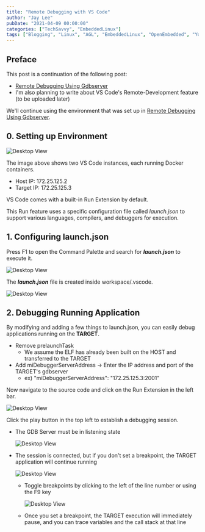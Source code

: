 ```yaml
---
title: "Remote Debugging with VS Code"
author: "Jay Lee"
pubDate: "2021-04-09 00:00:00"
categories: ["TechSavvy", "EmbeddedLinux"]
tags: ["Blogging", "Linux", "AGL", "EmbeddedLinux", "OpenEmbedded", "Yocto", "CrossDevelopment", "GCC", "GDB", "Toolchain"]
---
```


## Preface

This post is a continuation of the following post:

- [Remote Debugging Using Gdbserver]()
- I'm also planning to write about VS Code's Remote-Development feature (to be uploaded later)

We'll continue using the environment that was set up in [Remote Debugging Using Gdbserver]().

## 0. Setting up Environment

![Desktop View](/assets/img/04-RemoteDebuggingUsingVSCode/1.png)

The image above shows two VS Code instances, each running Docker containers.

- Host IP: 172.25.125.2
- Target IP: 172.25.125.3

VS Code comes with a built-in Run Extension by default.

This Run feature uses a specific configuration file called *launch.json* to support various languages, compilers, and debuggers for execution.

## 1. Configuring launch.json

Press F1 to open the Command Palette and search for ***launch.json*** to execute it.

![Desktop View](/assets/img/04-RemoteDebuggingUsingVSCode/2.png)

The ***launch.json*** file is created inside workspace/.vscode.

![Desktop View](/assets/img/04-RemoteDebuggingUsingVSCode/3.png)

## 2. Debugging Running Application

By modifying and adding a few things to launch.json, you can easily debug applications running on the **TARGET**.

- Remove prelaunchTask
    - We assume the ELF has already been built on the HOST and transferred to the TARGET
- Add miDebuggerServerAddress → Enter the IP address and port of the TARGET's gdbserver
    - ex) "miDebuggerServerAddress": "172.25.125.3:2001"

Now navigate to the source code and click on the Run Extension in the left bar.

![Desktop View](/assets/img/04-RemoteDebuggingUsingVSCode/4.png)

Click the play button in the top left to establish a debugging session.

- The GDB Server must be in listening state

    ![Desktop View](/assets/img/04-RemoteDebuggingUsingVSCode/5.png)

- The session is connected, but if you don't set a breakpoint, the TARGET application will continue running

    ![Desktop View](/assets/img/04-RemoteDebuggingUsingVSCode/6.png)

    - Toggle breakpoints by clicking to the left of the line number or using the F9 key

        ![Desktop View](/assets/img/04-RemoteDebuggingUsingVSCode/7.png)

    - Once you set a breakpoint, the TARGET execution will immediately pause, and you can trace variables and the call stack at that line